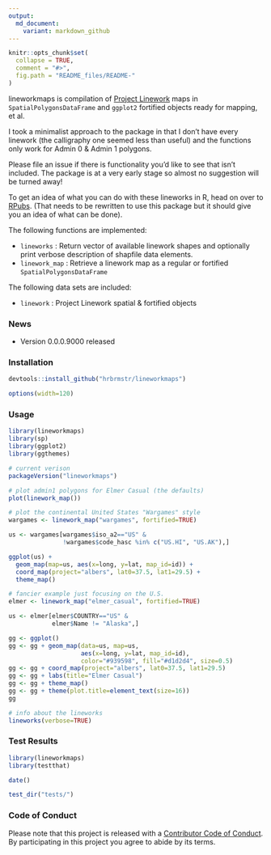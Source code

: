 ```yaml
---
output:
  md_document:
    variant: markdown_github
---
```


<!-- README.md is generated from README.Rmd. Please edit that file -->

```r
knitr::opts_chunk$set(
  collapse = TRUE,
  comment = "#>",
  fig.path = "README_files/README-"
)
```

lineworkmaps is compilation of [Project Linework](http://projectlinework.org/) maps in `SpatialPolygonsDataFrame` and `ggplot2` fortified objects ready for mapping, et al.

I took a minimalist approach to the package in that I don't have every linework (the calligraphy one seemed less than useful) and the functions only work for Admin 0 & Admin 1 polygons.

Please file an issue if there is functionality you'd like to see that isn't included. The package is at a very early stage so almost no suggestion will be turned away!

To get an idea of what you can do with these lineworks in R, head on over to [RPubs](http://rpubs.com/hrbrmstr/project-linework). (That needs to be rewritten to use this package but it should give you an idea of what can be done).

The following functions are implemented:

- `lineworks` : Return vector of available linework shapes and optionally print verbose description of shapfile data elements.
- `linework_map` :  Retrieve a linework map as a regular or fortified `SpatialPolygonsDataFrame`

The following data sets are included:

- `linework` : Project Linework spatial & fortified objects

### News

- Version 0.0.0.9000 released

### Installation

```r
devtools::install_github("hrbrmstr/lineworkmaps")
```

```r
options(width=120)
```

### Usage

```r
library(lineworkmaps)
library(sp)
library(ggplot2)
library(ggthemes)

# current verison
packageVersion("lineworkmaps")

# plot admin1 polygons for Elmer Casual (the defaults)
plot(linework_map())

# plot the continental United States "Wargames" style
wargames <- linework_map("wargames", fortified=TRUE)

us <- wargames[wargames$iso_a2=="US" & 
               !wargames$code_hasc %in% c("US.HI", "US.AK"),]

ggplot(us) +
  geom_map(map=us, aes(x=long, y=lat, map_id=id)) +
  coord_map(project="albers", lat0=37.5, lat1=29.5) +
  theme_map()

# fancier example just focusing on the U.S.
elmer <- linework_map("elmer_casual", fortified=TRUE)

us <- elmer[elmer$COUNTRY=="US" & 
            elmer$Name != "Alaska",]

gg <- ggplot()
gg <- gg + geom_map(data=us, map=us,
                    aes(x=long, y=lat, map_id=id),
                    color="#939598", fill="#d1d2d4", size=0.5)
gg <- gg + coord_map(project="albers", lat0=37.5, lat1=29.5)
gg <- gg + labs(title="Elmer Casual")
gg <- gg + theme_map()
gg <- gg + theme(plot.title=element_text(size=16))
gg

# info about the lineworks
lineworks(verbose=TRUE)
```

### Test Results

```r
library(lineworkmaps)
library(testthat)

date()

test_dir("tests/")
```

### Code of Conduct

Please note that this project is released with a [Contributor Code of Conduct](CONDUCT.md). 
By participating in this project you agree to abide by its terms.
